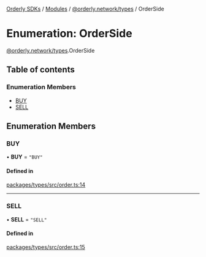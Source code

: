 [Orderly SDKs](/sdks/tech-doc/README) / [Modules](/sdks/tech-doc/modules) / [@orderly.network/types](/sdks/tech-doc/modules/orderly_network_types) / OrderSide

# Enumeration: OrderSide

[@orderly.network/types](/sdks/tech-doc/modules/orderly_network_types).OrderSide

## Table of contents

### Enumeration Members

- [BUY](/sdks/tech-doc/enums/orderly_network_types.OrderSide#buy)
- [SELL](/sdks/tech-doc/enums/orderly_network_types.OrderSide#sell)

## Enumeration Members

### BUY

• **BUY** = ``"BUY"``

#### Defined in

[packages/types/src/order.ts:14](https://github.com/OrderlyNetwork/js-sdk/blob/bc7eb1a/packages/types/src/order.ts#L14)

___

### SELL

• **SELL** = ``"SELL"``

#### Defined in

[packages/types/src/order.ts:15](https://github.com/OrderlyNetwork/js-sdk/blob/bc7eb1a/packages/types/src/order.ts#L15)
